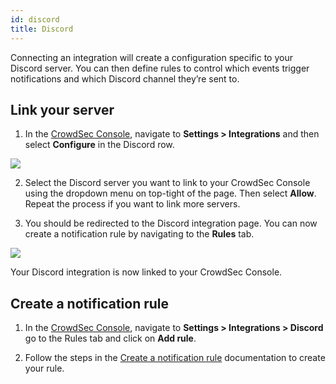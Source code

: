 ```yaml
---
id: discord
title: Discord
---
```


Connecting an integration will create a configuration specific to your Discord server.
You can then define rules to control which events trigger notifications and which Discord channel they’re sent to.

## Link your server

1. In the [CrowdSec Console](https://app.crowdsec.net), navigate to **Settings > Integrations** and then select **Configure** in the Discord row.

![](/img/console/notification_integrations/configure-discord.png)

2. Select the Discord server you want to link to your CrowdSec Console using the dropdown menu on top-tight of the page. Then select **Allow**. Repeat the process if you want to link more servers.

3. You should be redirected to the Discord integration page. You can now create a notification rule by navigating to the **Rules** tab.

![](/img/console/notification_integrations/discord-configuration-tab.png)

Your Discord integration is now linked to your CrowdSec Console.

## Create a notification rule

1. In the [CrowdSec Console](https://app.crowdsec.net), navigate to **Settings > Integrations > Discord** go to the Rules tab and click on **Add rule**.

2. Follow the steps in the [Create a notification rule](/u/console/notification_integrations/rule) documentation to create your rule.